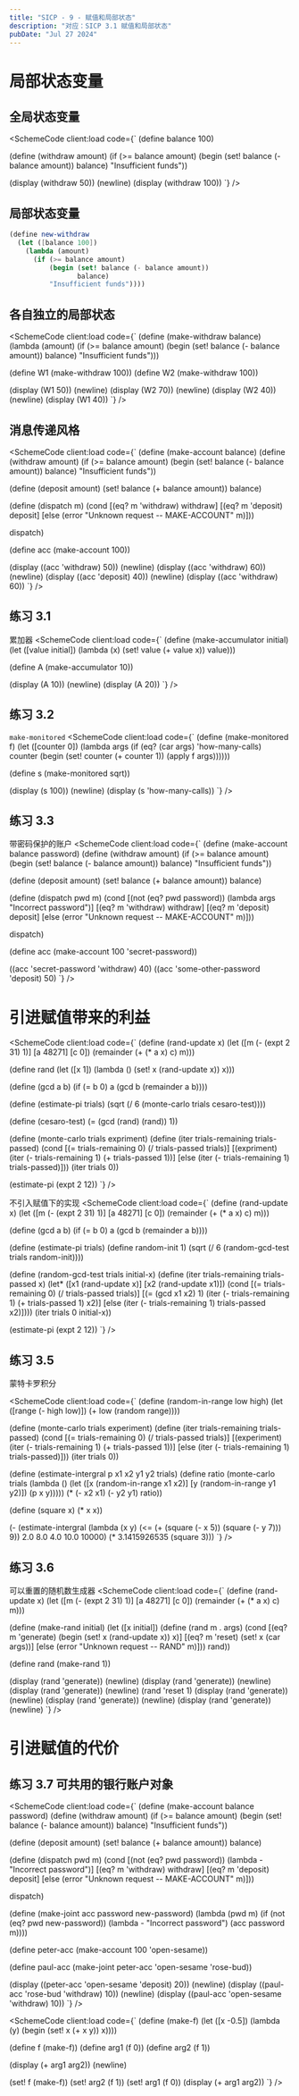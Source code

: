```yaml
---
title: "SICP - 9 - 赋值和局部状态"
description: "对应：SICP 3.1 赋值和局部状态"
pubDate: "Jul 27 2024"
---
```



# 局部状态变量

## 全局状态变量
<SchemeCode client:load code={`
(define balance 100)

(define (withdraw amount)
  (if (>= balance amount)
      (begin (set! balance (- balance amount))
             balance)
      "Insufficient funds"))

(display (withdraw 50)) (newline)
(display (withdraw 100))
`} />

## 局部状态变量
```scheme
(define new-withdraw
  (let ([balance 100])
    (lambda (amount)
      (if (>= balance amount)
          (begin (set! balance (- balance amount))
                 balance)
          "Insufficient funds"))))
```

## 各自独立的局部状态
<SchemeCode client:load code={`
(define (make-withdraw balance)
  (lambda (amount)
    (if (>= balance amount)
        (begin (set! balance (- balance amount))
               balance)
        "Insufficient funds")))

(define W1 (make-withdraw 100))
(define W2 (make-withdraw 100))

(display (W1 50)) (newline)
(display (W2 70)) (newline)
(display (W2 40)) (newline)
(display (W1 40))
`} />

## 消息传递风格
<SchemeCode client:load code={`
(define (make-account balance)
  (define (withdraw amount)
    (if (>= balance amount)
        (begin (set! balance (- balance amount))
               balance)
        "Insufficient funds"))

  (define (deposit amount)
    (set! balance (+ balance amount))
    balance)

  (define (dispatch m)
    (cond [(eq? m 'withdraw) withdraw]
          [(eq? m 'deposit) deposit]
          [else (error "Unknown request -- MAKE-ACCOUNT" m)]))

  dispatch)

(define acc (make-account 100))

(display ((acc 'withdraw) 50)) (newline)
(display ((acc 'withdraw) 60)) (newline)
(display ((acc 'deposit) 40)) (newline)
(display ((acc 'withdraw) 60))
`} />

## 练习 3.1

累加器
<SchemeCode client:load code={`
(define (make-accumulator initial)
  (let ([value initial])
    (lambda (x)
      (set! value (+ value x))
      value)))

(define A (make-accumulator 10))

(display (A 10)) (newline)
(display (A 20))
`} />


## 练习 3.2

`make-monitored`
<SchemeCode client:load code={`
(define (make-monitored f)
  (let ([counter 0])
    (lambda args
      (if (eq? (car args) 'how-many-calls)
          counter
          (begin (set! counter (+ counter 1))
                 (apply f args))))))

(define s (make-monitored sqrt))

(display (s 100)) (newline)
(display (s 'how-many-calls))
`} />

## 练习 3.3

带密码保护的账户
<SchemeCode client:load code={`
(define (make-account balance password)
  (define (withdraw amount)
    (if (>= balance amount)
        (begin (set! balance (- balance amount))
               balance)
        "Insufficient funds"))

  (define (deposit amount)
    (set! balance (+ balance amount))
    balance)

  (define (dispatch pwd m)
    (cond [(not (eq? pwd password)) (lambda args "Incorrect password")]
          [(eq? m 'withdraw) withdraw]
          [(eq? m 'deposit) deposit]
          [else (error "Unknown request -- MAKE-ACCOUNT" m)]))

  dispatch)

(define acc (make-account 100 'secret-password))

((acc 'secret-password 'withdraw) 40)
((acc 'some-other-password 'deposit) 50)
`} />

# 引进赋值带来的利益
<SchemeCode client:load code={`
(define (rand-update x)
  (let ([m (- (expt 2 31) 1)]
        [a 48271]
        [c 0])
    (remainder (+ (* a x) c) m)))

(define rand
  (let ([x 1])
    (lambda ()
      (set! x (rand-update x))
      x)))

(define (gcd a b)
  (if (= b 0)
      a
      (gcd b (remainder a b))))

(define (estimate-pi trials)
  (sqrt (/ 6 (monte-carlo trials cesaro-test))))

(define (cesaro-test)
  (= (gcd (rand) (rand)) 1))

(define (monte-carlo trials expriment)
  (define (iter trials-remaining trials-passed)
    (cond [(= trials-remaining 0) (/ trials-passed trials)]
          [(expriment) (iter (- trials-remaining 1) (+ trials-passed 1))]
          [else (iter (- trials-remaining 1) trials-passed)]))
  (iter trials 0))

(estimate-pi (expt 2 12))
`} />

不引入赋值下的实现
<SchemeCode client:load code={`
(define (rand-update x)
  (let ([m (- (expt 2 31) 1)]
        [a 48271]
        [c 0])
    (remainder (+ (* a x) c) m)))

(define (gcd a b)
  (if (= b 0)
      a
      (gcd b (remainder a b))))

(define (estimate-pi trials)
  (define random-init 1)
  (sqrt (/ 6 (random-gcd-test trials random-init))))

(define (random-gcd-test trials initial-x)
  (define (iter trials-remaining trials-passed x)
    (let* ([x1 (rand-update x)]
           [x2 (rand-update x1)])
      (cond [(= trials-remaining 0)
             (/ trials-passed trials)]
            [(= (gcd x1 x2) 1)
             (iter (- trials-remaining 1)
                   (+ trials-passed 1)
                   x2)]
            [else
             (iter (- trials-remaining 1)
                   trials-passed
                   x2)])))
  (iter trials 0 initial-x))

(estimate-pi (expt 2 12))
`} />

## 练习 3.5

蒙特卡罗积分

<SchemeCode client:load code={`
(define (random-in-range low high)
  (let ([range (- high low)])
    (+ low (random range))))

(define (monte-carlo trials experiment)
  (define (iter trials-remaining trials-passed)
    (cond [(= trials-remaining 0) (/ trials-passed trials)]
          [(experiment) (iter (- trials-remaining 1) (+ trials-passed 1))]
          [else (iter (- trials-remaining 1) trials-passed)]))
  (iter trials 0))

(define (estimate-intergral p x1 x2 y1 y2 trials)
  (define ratio
    (monte-carlo
     trials
     (lambda ()
       (let ([x (random-in-range x1 x2)]
             [y (random-in-range y1 y2)])
         (p x y)))))
  (* (- x2 x1) (- y2 y1) ratio))

(define (square x) (* x x))

(- (estimate-intergral
    (lambda (x y)
      (<= (+ (square (- x 5)) (square (- y 7))) 9))
    2.0
    8.0
    4.0
    10.0
    10000)
   (* 3.1415926535 (square 3)))
`} />

## 练习 3.6

可以重置的随机数生成器
<SchemeCode client:load code={`
(define (rand-update x)
  (let ([m (- (expt 2 31) 1)]
        [a 48271]
        [c 0])
    (remainder (+ (* a x) c) m)))

(define (make-rand initial)
  (let ([x initial])
    (define (rand m . args)
      (cond [(eq? m 'generate) (begin (set! x (rand-update x)) x)]
            [(eq? m 'reset) (set! x (car args))]
            [else (error "Unknown request -- RAND" m)]))
    rand))

(define rand (make-rand 1))

(display (rand 'generate)) (newline)
(display (rand 'generate)) (newline)
(display (rand 'generate)) (newline)
(rand 'reset 1)
(display (rand 'generate)) (newline)
(display (rand 'generate)) (newline)
(display (rand 'generate)) (newline)
`} />

# 引进赋值的代价

## 练习 3.7 可共用的银行账户对象
<SchemeCode client:load code={`
(define (make-account balance password)
  (define (withdraw amount)
    (if (>= balance amount)
        (begin (set! balance (- balance amount))
               balance)
        "Insufficient funds"))

  (define (deposit amount)
    (set! balance (+ balance amount))
    balance)

  (define (dispatch pwd m)
    (cond [(not (eq? pwd password)) (lambda - "Incorrect password")]
          [(eq? m 'withdraw) withdraw]
          [(eq? m 'deposit) deposit]
          [else (error "Unknown request -- MAKE-ACCOUNT" m)]))

  dispatch)

(define (make-joint acc password new-password)
  (lambda (pwd m)
    (if (not (eq? pwd new-password))
        (lambda - "Incorrect password")
        (acc password m))))

(define peter-acc (make-account 100 'open-sesame))

(define paul-acc
  (make-joint peter-acc 'open-sesame 'rose-bud))

(display ((peter-acc 'open-sesame 'deposit) 20)) (newline)
(display ((paul-acc 'rose-bud 'withdraw) 10)) (newline)
(display ((paul-acc 'open-sesame 'withdraw) 10))
`} />

<SchemeCode client:load code={`
(define (make-f)
  (let ([x -0.5])
    (lambda (y) (begin (set! x (+ x y))
                       x))))

(define f (make-f))
(define arg1 (f 0))
(define arg2 (f 1))

(display (+ arg1 arg2)) (newline)

(set! f (make-f))
(set! arg2 (f 1))
(set! arg1 (f 0))
(display (+ arg1 arg2))
`} />
